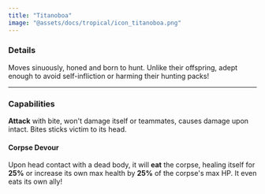 ```yaml
---
title: "Titanoboa"
image: "@assets/docs/tropical/icon_titanoboa.png"
---
```


### Details

Moves sinuously, honed and born to hunt. Unlike their offspring, adept enough to avoid self-infliction or harming their hunting packs!

---

### Capabilities

<Tabs client:load>

<Tab name="Main Attack">

**Attack** with bite, won't damage itself or teammates, causes damage upon intact. Bites sticks victim to its head.

</Tab>

<Tab name="Passive">

#### Corpse Devour

Upon head contact with a dead body, it will **eat** the corpse, healing itself for **25%** or increase its own max health by **25%** of the corpse's max HP. It even eats its own ally!

</Tab>

</Tabs>

